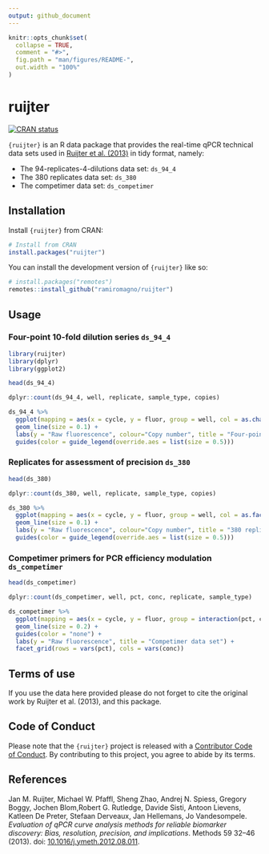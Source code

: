 ```yaml
---
output: github_document
---
```


<!-- README.md is generated from README.Rmd. Please edit that file -->

```r
knitr::opts_chunk$set(
  collapse = TRUE,
  comment = "#>",
  fig.path = "man/figures/README-",
  out.width = "100%"
)
```

# ruijter

<!-- badges: start -->
[![CRAN status](https://www.r-pkg.org/badges/version/ruijter)](https://CRAN.R-project.org/package=ruijter)
<!-- badges: end -->

`{ruijter}` is an R data package that provides the real-time qPCR technical data
sets used in [Ruijter et al.
(2013)](https://doi.org/10.1016/j.ymeth.2012.08.011) in tidy format, namely:

- The 94-replicates-4-dilutions data set: `ds_94_4`
- The 380 replicates data set: `ds_380`
- The competimer data set: `ds_competimer`


## Installation

Install `{ruijter}` from CRAN:

``` r
# Install from CRAN
install.packages("ruijter")
```

You can install the development version of `{ruijter}` like so:

``` r
# install.packages("remotes")
remotes::install_github("ramiromagno/ruijter")
```

## Usage


### Four-point 10-fold dilution series `ds_94_4`

```r
library(ruijter)
library(dplyr)
library(ggplot2)

head(ds_94_4)

dplyr::count(ds_94_4, well, replicate, sample_type, copies)

ds_94_4 %>%
  ggplot(mapping = aes(x = cycle, y = fluor, group = well, col = as.character(copies))) +
  geom_line(size = 0.1) +
  labs(y = "Raw fluorescence", colour="Copy number", title = "Four-point 10-fold dilution series") +
  guides(color = guide_legend(override.aes = list(size = 0.5)))
```

###  Replicates for assessment of precision `ds_380`

```r
head(ds_380)

dplyr::count(ds_380, well, replicate, sample_type, copies)

ds_380 %>%
  ggplot(mapping = aes(x = cycle, y = fluor, group = well, col = as.factor(copies))) +
  geom_line(size = 0.1) +
  labs(y = "Raw fluorescence", colour="Copy number", title = "380 replicates data set") +
  guides(color = guide_legend(override.aes = list(size = 0.5)))
```

###  Competimer primers for PCR efficiency modulation `ds_competimer`

```r
head(ds_competimer)

dplyr::count(ds_competimer, well, pct, conc, replicate, sample_type)

ds_competimer %>%
  ggplot(mapping = aes(x = cycle, y = fluor, group = interaction(pct, conc, replicate), col = interaction(pct, conc))) +
  geom_line(size = 0.2) +
  guides(color = "none") +
  labs(y = "Raw fluorescence", title = "Competimer data set") +
  facet_grid(rows = vars(pct), cols = vars(conc))
```

## Terms of use

If you use the data here provided please do not forget to cite the original
work by Ruijter et al. (2013), and this package.

## Code of Conduct
  
Please note that the `{ruijter}` project is released with a [Contributor Code of
Conduct](https://contributor-covenant.org/version/2/1/CODE_OF_CONDUCT.html). By
contributing to this project, you agree to abide by its terms.

## References

Jan M. Ruijter, Michael W. Pfaffl, Sheng Zhao, Andrej N. Spiess, Gregory Boggy,
Jochen Blom,Robert G. Rutledge, Davide Sisti, Antoon Lievens, Katleen De Preter,
Stefaan Derveaux, Jan Hellemans, Jo Vandesompele. *Evaluation of qPCR curve
analysis methods for reliable biomarker discovery: Bias, resolution, precision,
and implications*. Methods 59 32--46 (2013). doi:
[10.1016/j.ymeth.2012.08.011](https://doi.org/10.1016/j.ymeth.2012.08.011).
